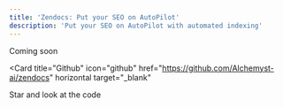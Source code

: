 ```yaml
---
title: 'Zendocs: Put your SEO on AutoPilot'
description: 'Put your SEO on AutoPilot with automated indexing'
---
```

Coming soon

<Card
    title="Github"
    icon="github"
    href="https://github.com/Alchemyst-ai/zendocs"
    horizontal
    target="_blank"
>
  Star and look at the code
</Card>